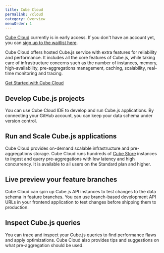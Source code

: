 ```yaml
---
title: Cube Cloud
permalink: /cloud
category: Overview
menuOrder: 1
---
```


<InfoBox>

[Cube Cloud][link-cube-cloud] currently is in early access. If you don't have an
account yet, you can [sign up to the waitlist here][link-cube-cloud].

</InfoBox>

[link-cube-cloud]: https://cube.dev/cloud

Cube Cloud offers hosted Cube.js service with extra features for reliability and
performance. It includes all the core features of Cube.js, while taking care of
infrastructure concerns such as the number of instances, memory,
high-availability, pre-aggregations management, caching, scalability, real-time
monitoring and tracing.

[Get Started with Cube Cloud](/cloud/quickstart)

## Develop Cube.js projects

You can use Cube Cloud IDE to develop and run Cube.js applications. By
connecting your GitHub account, you can keep your data schema under version
control.

<LoomVideo url="https://www.loom.com/embed/f3965ba65be74374864b2fe5aa5517a7" />

## Run and Scale Cube.js applications

Cube Cloud provides on-demand scalable infrastructure and pre-aggregations
storage. Cube Cloud runs hundreds of [Cube Store][ref-cubestore] instances to
ingest and query pre-aggregations with low latency and high concurrency. It is
available to all users on the Standard plan and higher.

## Live preview your feature branches

Cube Cloud can spin up Cube.js API instances to test changes to the data schema
in feature branches. You can use branch-based development API URLs in your
frontend application to test changes before shipping them to production.

## Inspect Cube.js queries

You can trace and inspect your Cube.js queries to find performance flaws and
apply optimizations. Cube Cloud also provides tips and suggestions on what
pre-aggregation should be used.

[ref-cubestore]: /caching/using-pre-aggregations#pre-aggregations-storage
